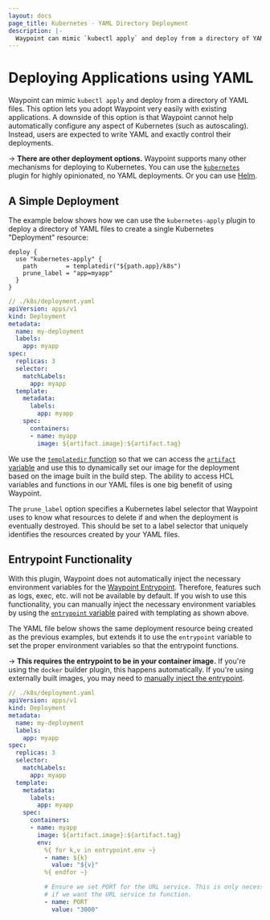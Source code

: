 ```yaml
---
layout: docs
page_title: Kubernetes - YAML Directory Deployment
description: |-
  Waypoint can mimic `kubectl apply` and deploy from a directory of YAML files. This option lets you adopt Waypoint very easily with existing applications.
---
```


# Deploying Applications using YAML

Waypoint can mimic `kubectl apply` and deploy from a directory of YAML
files. This option lets you adopt Waypoint very easily with existing
applications. A downside of this option is that Waypoint cannot help automatically
configure any aspect of Kubernetes (such as autoscaling). Instead, users
are expected to write YAML and exactly control their deployments.

-> **There are other deployment options.** Waypoint supports many other mechanisms
for deploying to Kubernetes. You can use the
[`kubernetes`](/waypoint/docs/platforms/kubernetes/deploy) plugin for highly opinionated, no YAML deployments. Or you can use
[Helm](/waypoint/docs/platforms/kubernetes/helm-deploy).

## A Simple Deployment

The example below shows how we can use the `kubernetes-apply` plugin to
deploy a directory of YAML files to create a single Kubernetes "Deployment"
resource:

```hcl
deploy {
  use "kubernetes-apply" {
    path        = templatedir("${path.app}/k8s")
    prune_label = "app=myapp"
  }
}
```

```yaml
// ./k8s/deployment.yaml
apiVersion: apps/v1
kind: Deployment
metadata:
  name: my-deployment
  labels:
    app: myapp
spec:
  replicas: 3
  selector:
    matchLabels:
      app: myapp
  template:
    metadata:
      labels:
        app: myapp
    spec:
      containers:
      - name: myapp
        image: ${artifact.image}:${artifact.tag}
```

We use the [`templatedir` function](/waypoint/docs/waypoint-hcl/functions/template#templatedir)
so that we can access the [`artifact` variable](/waypoint/docs/waypoint-hcl/variables/artifact)
and use this to dynamically set our image for the deployment based on the
image built in the build step. The ability to access HCL variables and
functions in our YAML files is one big benefit of using Waypoint.

The `prune_label` option specifies a Kubernetes label selector that Waypoint
uses to know what resources to delete if and when the deployment is eventually
destroyed. This should be set to a label selector that uniquely identifies
the resources created by your YAML files.

## Entrypoint Functionality

With this plugin, Waypoint does not automatically inject the necessary
environment variables for the [Waypoint Entrypoint](/waypoint/docs/entrypoint). Therefore,
features such as logs, exec, etc. will not be available by default. If you
wish to use this functionality, you can manually inject the necessary environment
variables by using the [`entrypoint` variable](/waypoint/docs/waypoint-hcl/variables/entrypoint)
paired with templating as shown above.

The YAML file below shows the same deployment resource being created
as the previous examples, but extends it to use the `entrypoint` variable
to set the proper environment variables so that the entrypoint functions.

-> **This requires the entrypoint to be in your container image.** If
you're using the `docker` builder plugin, this happens automatically.
If you're using externally built images, you may need to
[manually inject the entrypoint](/waypoint/docs/platforms/kubernetes/external-build#waypoint-entrypoint-with-external-image-builds).

```yaml
// ./k8s/deployment.yaml
apiVersion: apps/v1
kind: Deployment
metadata:
  name: my-deployment
  labels:
    app: myapp
spec:
  replicas: 3
  selector:
    matchLabels:
      app: myapp
  template:
    metadata:
      labels:
        app: myapp
    spec:
      containers:
      - name: myapp
        image: ${artifact.image}:${artifact.tag}
        env:
          %{ for k,v in entrypoint.env ~}
          - name: ${k}
            value: "${v}"
          %{ endfor ~}

          # Ensure we set PORT for the URL service. This is only necessary
          # if we want the URL service to function.
          - name: PORT
            value: "3000"
```
